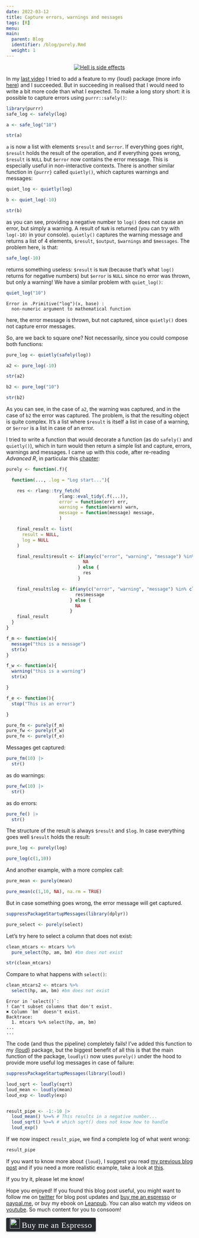 ```yaml
---
date: 2022-03-12
title: Capture errors, warnings and messages
tags: [R]
menu:
main:
  parent: Blog
  identifier: /blog/purely.Rmd
  weight: 1
---
```



<div style="text-align:center;">
<a href="https://www.youtube.com/watch?v=vUvut7jOPgs">
<img src="/img/pure.jpg" title = "Hell is side effects"></a>
</div>

In my [last video](https://www.youtube.com/watch?v=vUvut7jOPgs) I tried to add a feature to my
{loud} package (more info [here](https://b-rodrigues.github.io/loud/)) and I succeeded. But in 
succeeding in realised that I would need to write a bit more code than what I expected. To make
a long story short: it is possible to capture errors using `purrr::safely()`:

```r
library(purrr)
safe_log <- safely(log)

a <- safe_log("10")

str(a)

```

`a` is now a list with elements `$result` and `$error`. If everything goes right, `$result` holds
the result of the operation, and if everything goes wrong, `$result` is `NULL` but `$error` now
contains the error message. This is especially useful in non-interactive contexts. There is 
another similar function in `{purrr}` called `quietly()`, which captures warnings and messages:

```r
quiet_log <- quietly(log)

b <- quiet_log(-10)

str(b)

```

as you can see, providing a negative number to `log()` does not cause an error, but simply a 
warning. A result of `NaN` is returned (you can try with `log(-10)` in your console). `quietly()`
captures the warning message and returns a list of 4 elements, `$result`, `$output`, `$warnings`
and `$messages`. The problem here, is that:

```r
safe_log(-10)
```

returns something useless: `$result` is `NaN` (because that’s what `log()` returns for negative
numbers) but `$error` is `NULL` since no error was thrown, but only a warning! We have a similar 
problem with `quiet_log()`:

```r
quiet_log("10")
```

```
Error in .Primitive("log")(x, base) : 
  non-numeric argument to mathematical function
```

here, the error message is thrown, but not captured, since `quietly()` does not capture error messages.

So, are we back to square one? Not necessarily, since you could compose both functions:

```r
pure_log <- quietly(safely(log))

a2 <- pure_log(-10)

str(a2)

b2 <- pure_log("10")

str(b2)

```

As you can see, in the case of `a2`, the warning was captured, and in the case of `b2` the error 
was captured. The problem, is that the resulting object is quite complex. It’s a list where
`$result` is itself a list in case of a warning, or `$error` is a list in case of an error.

I tried to write a function that would decorate a function (as do `safely()` and `quietly()`), which
in turn would then return a simple list and capture, errors, warnings and messages. I came up with
this code, after re-reading *Advanced R*, in particular this
[chapter](https://adv-r.hadley.nz/conditions.html):

```r
purely <- function(.f){

  function(..., .log = "Log start..."){

    res <- rlang::try_fetch(
                    rlang::eval_tidy(.f(...)),
                    error = function(err) err,
                    warning = function(warn) warn,
                    message = function(message) message,
                    )

    final_result <- list(
      result = NULL,
      log = NULL
    )

    final_result$result <- if(any(c("error", "warning", "message") %in% class(res))){
                             NA
                           } else {
                             res
                           }

    final_result$log <- if(any(c("error", "warning", "message") %in% class(res))){
                          res$message
                        } else {
                          NA
                        }
    final_result
  }
}

```

```r
f_m <- function(x){
  message("this is a message")
  str(x)
}

f_w <- function(x){
  warning("this is a warning")
  str(x)

}

f_e <- function(){
  stop("This is an error")

}

pure_fm <- purely(f_m)
pure_fw <- purely(f_w)
pure_fe <- purely(f_e)
```

Messages get captured:

```r
pure_fm(10) |>
  str()
```

as do warnings:

```r
pure_fw(10) |>
  str()
```

as do errors:

```r
pure_fe() |>
  str()
```

The structure of the result is always `$result` and `$log`. In case everything goes well
`$result` holds the result:

```r
pure_log <- purely(log)

pure_log(c(1,10))
```

And another example, with a more complex call:

```r
pure_mean <- purely(mean)

pure_mean(c(1,10, NA), na.rm = TRUE)

```

But in case something goes wrong, the error message will get captured.

```r
suppressPackageStartupMessages(library(dplyr))

pure_select <- purely(select)
```

Let's try here to select a column that does not exist:

```r
clean_mtcars <- mtcars %>%
  pure_select(hp, am, bm) #bm does not exist

str(clean_mtcars)

```

Compare to what happens with `select()`:

```r
clean_mtcars2 <- mtcars %>%
  select(hp, am, bm) #bm does not exist

```

```
Error in `select()`:
! Can't subset columns that don't exist.
✖ Column `bm` doesn't exist.
Backtrace:
  1. mtcars %>% select(hp, am, bm)
...
...
```

The code (and thus the pipeline) completely fails! I’ve added this function to my
[{loud}](https://b-rodrigues.github.io/loud/) package, but the biggest benefit of all this is that the
main function of the package, `loudly()` now uses `purely()` under the hood to provide more useful
log messages in case of failure:

```r
suppressPackageStartupMessages(library(loud))

loud_sqrt <- loudly(sqrt)
loud_mean <- loudly(mean)
loud_exp <- loudly(exp)


result_pipe <- -1:-10 |>
  loud_mean() %>=% # This results in a negative number...
  loud_sqrt() %>=% # which sqrt() does not know how to handle
  loud_exp()

```

If we now inspect `result_pipe`, we find a complete log of what went wrong:

```r
result_pipe
```

If you want to know more about `{loud}`, I suggest you read
[my previous blog post](https://www.brodrigues.co/blog/2022-02-18-loudly/) and if you need a more
realistic example, take a look at 
[this](https://b-rodrigues.github.io/loud/articles/real-world-example.html).

If you try it, please let me know! 

Hope you enjoyed! If you found this blog post useful, you might want to follow 
me on [twitter](https://www.twitter.com/brodriguesco) for blog post updates and 
[buy me an espresso](https://www.buymeacoffee.com/brodriguesco) or [paypal.me](https://www.paypal.me/brodriguesco), or buy my ebook on [Leanpub](https://leanpub.com/modern_tidyverse).
You can also watch my videos on [youtube](https://www.youtube.com/c/BrunoRodrigues1988/).
So much content for you to consoom!

<style>.bmc-button img{width: 27px !important;margin-bottom: 1px !important;box-shadow: none !important;border: none !important;vertical-align: middle !important;}.bmc-button{line-height: 36px !important;height:37px !important;text-decoration: none !important;display:inline-flex !important;color:#ffffff !important;background-color:#272b30 !important;border-radius: 3px !important;border: 1px solid transparent !important;padding: 1px 9px !important;font-size: 22px !important;letter-spacing:0.6px !important;box-shadow: 0px 1px 2px rgba(190, 190, 190, 0.5) !important;-webkit-box-shadow: 0px 1px 2px 2px rgba(190, 190, 190, 0.5) !important;margin: 0 auto !important;font-family:'Cookie', cursive !important;-webkit-box-sizing: border-box !important;box-sizing: border-box !important;-o-transition: 0.3s all linear !important;-webkit-transition: 0.3s all linear !important;-moz-transition: 0.3s all linear !important;-ms-transition: 0.3s all linear !important;transition: 0.3s all linear !important;}.bmc-button:hover, .bmc-button:active, .bmc-button:focus {-webkit-box-shadow: 0px 1px 2px 2px rgba(190, 190, 190, 0.5) !important;text-decoration: none !important;box-shadow: 0px 1px 2px 2px rgba(190, 190, 190, 0.5) !important;opacity: 0.85 !important;color:#82518c !important;}</style><link href="https://fonts.googleapis.com/css?family=Cookie" rel="stylesheet"><a class="bmc-button" target="_blank" href="https://www.buymeacoffee.com/brodriguesco"><img src="https://www.buymeacoffee.com/assets/img/BMC-btn-logo.svg" alt="Buy me an Espresso"><span style="margin-left:5px">Buy me an Espresso</span></a>




